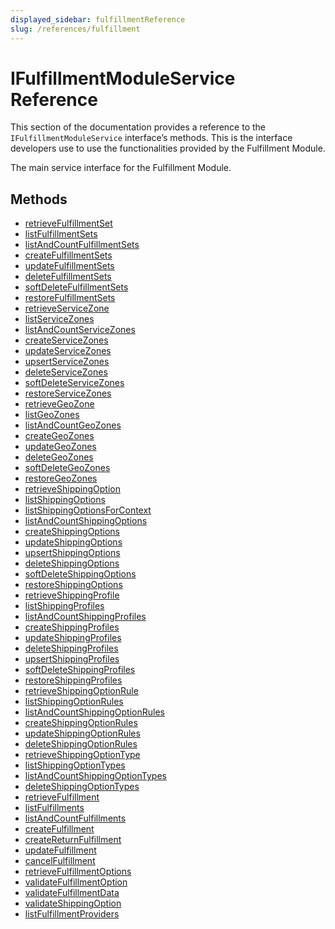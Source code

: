 ```yaml
---
displayed_sidebar: fulfillmentReference
slug: /references/fulfillment
---
```



# IFulfillmentModuleService Reference

This section of the documentation provides a reference to the `IFulfillmentModuleService` interface’s methods. This is the interface developers use to use the functionalities provided by the Fulfillment Module.

The main service interface for the Fulfillment Module.

## Methods

- [retrieveFulfillmentSet](../../IFulfillmentModuleService/methods/fulfillment.IFulfillmentModuleService.retrieveFulfillmentSet/page.mdx)
- [listFulfillmentSets](../../IFulfillmentModuleService/methods/fulfillment.IFulfillmentModuleService.listFulfillmentSets/page.mdx)
- [listAndCountFulfillmentSets](../../IFulfillmentModuleService/methods/fulfillment.IFulfillmentModuleService.listAndCountFulfillmentSets/page.mdx)
- [createFulfillmentSets](../../IFulfillmentModuleService/methods/fulfillment.IFulfillmentModuleService.createFulfillmentSets/page.mdx)
- [updateFulfillmentSets](../../IFulfillmentModuleService/methods/fulfillment.IFulfillmentModuleService.updateFulfillmentSets/page.mdx)
- [deleteFulfillmentSets](../../IFulfillmentModuleService/methods/fulfillment.IFulfillmentModuleService.deleteFulfillmentSets/page.mdx)
- [softDeleteFulfillmentSets](../../IFulfillmentModuleService/methods/fulfillment.IFulfillmentModuleService.softDeleteFulfillmentSets/page.mdx)
- [restoreFulfillmentSets](../../IFulfillmentModuleService/methods/fulfillment.IFulfillmentModuleService.restoreFulfillmentSets/page.mdx)
- [retrieveServiceZone](../../IFulfillmentModuleService/methods/fulfillment.IFulfillmentModuleService.retrieveServiceZone/page.mdx)
- [listServiceZones](../../IFulfillmentModuleService/methods/fulfillment.IFulfillmentModuleService.listServiceZones/page.mdx)
- [listAndCountServiceZones](../../IFulfillmentModuleService/methods/fulfillment.IFulfillmentModuleService.listAndCountServiceZones/page.mdx)
- [createServiceZones](../../IFulfillmentModuleService/methods/fulfillment.IFulfillmentModuleService.createServiceZones/page.mdx)
- [updateServiceZones](../../IFulfillmentModuleService/methods/fulfillment.IFulfillmentModuleService.updateServiceZones/page.mdx)
- [upsertServiceZones](../../IFulfillmentModuleService/methods/fulfillment.IFulfillmentModuleService.upsertServiceZones/page.mdx)
- [deleteServiceZones](../../IFulfillmentModuleService/methods/fulfillment.IFulfillmentModuleService.deleteServiceZones/page.mdx)
- [softDeleteServiceZones](../../IFulfillmentModuleService/methods/fulfillment.IFulfillmentModuleService.softDeleteServiceZones/page.mdx)
- [restoreServiceZones](../../IFulfillmentModuleService/methods/fulfillment.IFulfillmentModuleService.restoreServiceZones/page.mdx)
- [retrieveGeoZone](../../IFulfillmentModuleService/methods/fulfillment.IFulfillmentModuleService.retrieveGeoZone/page.mdx)
- [listGeoZones](../../IFulfillmentModuleService/methods/fulfillment.IFulfillmentModuleService.listGeoZones/page.mdx)
- [listAndCountGeoZones](../../IFulfillmentModuleService/methods/fulfillment.IFulfillmentModuleService.listAndCountGeoZones/page.mdx)
- [createGeoZones](../../IFulfillmentModuleService/methods/fulfillment.IFulfillmentModuleService.createGeoZones/page.mdx)
- [updateGeoZones](../../IFulfillmentModuleService/methods/fulfillment.IFulfillmentModuleService.updateGeoZones/page.mdx)
- [deleteGeoZones](../../IFulfillmentModuleService/methods/fulfillment.IFulfillmentModuleService.deleteGeoZones/page.mdx)
- [softDeleteGeoZones](../../IFulfillmentModuleService/methods/fulfillment.IFulfillmentModuleService.softDeleteGeoZones/page.mdx)
- [restoreGeoZones](../../IFulfillmentModuleService/methods/fulfillment.IFulfillmentModuleService.restoreGeoZones/page.mdx)
- [retrieveShippingOption](../../IFulfillmentModuleService/methods/fulfillment.IFulfillmentModuleService.retrieveShippingOption/page.mdx)
- [listShippingOptions](../../IFulfillmentModuleService/methods/fulfillment.IFulfillmentModuleService.listShippingOptions/page.mdx)
- [listShippingOptionsForContext](../../IFulfillmentModuleService/methods/fulfillment.IFulfillmentModuleService.listShippingOptionsForContext/page.mdx)
- [listAndCountShippingOptions](../../IFulfillmentModuleService/methods/fulfillment.IFulfillmentModuleService.listAndCountShippingOptions/page.mdx)
- [createShippingOptions](../../IFulfillmentModuleService/methods/fulfillment.IFulfillmentModuleService.createShippingOptions/page.mdx)
- [updateShippingOptions](../../IFulfillmentModuleService/methods/fulfillment.IFulfillmentModuleService.updateShippingOptions/page.mdx)
- [upsertShippingOptions](../../IFulfillmentModuleService/methods/fulfillment.IFulfillmentModuleService.upsertShippingOptions/page.mdx)
- [deleteShippingOptions](../../IFulfillmentModuleService/methods/fulfillment.IFulfillmentModuleService.deleteShippingOptions/page.mdx)
- [softDeleteShippingOptions](../../IFulfillmentModuleService/methods/fulfillment.IFulfillmentModuleService.softDeleteShippingOptions/page.mdx)
- [restoreShippingOptions](../../IFulfillmentModuleService/methods/fulfillment.IFulfillmentModuleService.restoreShippingOptions/page.mdx)
- [retrieveShippingProfile](../../IFulfillmentModuleService/methods/fulfillment.IFulfillmentModuleService.retrieveShippingProfile/page.mdx)
- [listShippingProfiles](../../IFulfillmentModuleService/methods/fulfillment.IFulfillmentModuleService.listShippingProfiles/page.mdx)
- [listAndCountShippingProfiles](../../IFulfillmentModuleService/methods/fulfillment.IFulfillmentModuleService.listAndCountShippingProfiles/page.mdx)
- [createShippingProfiles](../../IFulfillmentModuleService/methods/fulfillment.IFulfillmentModuleService.createShippingProfiles/page.mdx)
- [updateShippingProfiles](../../IFulfillmentModuleService/methods/fulfillment.IFulfillmentModuleService.updateShippingProfiles/page.mdx)
- [deleteShippingProfiles](../../IFulfillmentModuleService/methods/fulfillment.IFulfillmentModuleService.deleteShippingProfiles/page.mdx)
- [upsertShippingProfiles](../../IFulfillmentModuleService/methods/fulfillment.IFulfillmentModuleService.upsertShippingProfiles/page.mdx)
- [softDeleteShippingProfiles](../../IFulfillmentModuleService/methods/fulfillment.IFulfillmentModuleService.softDeleteShippingProfiles/page.mdx)
- [restoreShippingProfiles](../../IFulfillmentModuleService/methods/fulfillment.IFulfillmentModuleService.restoreShippingProfiles/page.mdx)
- [retrieveShippingOptionRule](../../IFulfillmentModuleService/methods/fulfillment.IFulfillmentModuleService.retrieveShippingOptionRule/page.mdx)
- [listShippingOptionRules](../../IFulfillmentModuleService/methods/fulfillment.IFulfillmentModuleService.listShippingOptionRules/page.mdx)
- [listAndCountShippingOptionRules](../../IFulfillmentModuleService/methods/fulfillment.IFulfillmentModuleService.listAndCountShippingOptionRules/page.mdx)
- [createShippingOptionRules](../../IFulfillmentModuleService/methods/fulfillment.IFulfillmentModuleService.createShippingOptionRules/page.mdx)
- [updateShippingOptionRules](../../IFulfillmentModuleService/methods/fulfillment.IFulfillmentModuleService.updateShippingOptionRules/page.mdx)
- [deleteShippingOptionRules](../../IFulfillmentModuleService/methods/fulfillment.IFulfillmentModuleService.deleteShippingOptionRules/page.mdx)
- [retrieveShippingOptionType](../../IFulfillmentModuleService/methods/fulfillment.IFulfillmentModuleService.retrieveShippingOptionType/page.mdx)
- [listShippingOptionTypes](../../IFulfillmentModuleService/methods/fulfillment.IFulfillmentModuleService.listShippingOptionTypes/page.mdx)
- [listAndCountShippingOptionTypes](../../IFulfillmentModuleService/methods/fulfillment.IFulfillmentModuleService.listAndCountShippingOptionTypes/page.mdx)
- [deleteShippingOptionTypes](../../IFulfillmentModuleService/methods/fulfillment.IFulfillmentModuleService.deleteShippingOptionTypes/page.mdx)
- [retrieveFulfillment](../../IFulfillmentModuleService/methods/fulfillment.IFulfillmentModuleService.retrieveFulfillment/page.mdx)
- [listFulfillments](../../IFulfillmentModuleService/methods/fulfillment.IFulfillmentModuleService.listFulfillments/page.mdx)
- [listAndCountFulfillments](../../IFulfillmentModuleService/methods/fulfillment.IFulfillmentModuleService.listAndCountFulfillments/page.mdx)
- [createFulfillment](../../IFulfillmentModuleService/methods/fulfillment.IFulfillmentModuleService.createFulfillment/page.mdx)
- [createReturnFulfillment](../../IFulfillmentModuleService/methods/fulfillment.IFulfillmentModuleService.createReturnFulfillment/page.mdx)
- [updateFulfillment](../../IFulfillmentModuleService/methods/fulfillment.IFulfillmentModuleService.updateFulfillment/page.mdx)
- [cancelFulfillment](../../IFulfillmentModuleService/methods/fulfillment.IFulfillmentModuleService.cancelFulfillment/page.mdx)
- [retrieveFulfillmentOptions](../../IFulfillmentModuleService/methods/fulfillment.IFulfillmentModuleService.retrieveFulfillmentOptions/page.mdx)
- [validateFulfillmentOption](../../IFulfillmentModuleService/methods/fulfillment.IFulfillmentModuleService.validateFulfillmentOption/page.mdx)
- [validateFulfillmentData](../../IFulfillmentModuleService/methods/fulfillment.IFulfillmentModuleService.validateFulfillmentData/page.mdx)
- [validateShippingOption](../../IFulfillmentModuleService/methods/fulfillment.IFulfillmentModuleService.validateShippingOption/page.mdx)
- [listFulfillmentProviders](../../IFulfillmentModuleService/methods/fulfillment.IFulfillmentModuleService.listFulfillmentProviders/page.mdx)
